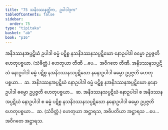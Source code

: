 ```yaml
---
title: "75 သနိဒဿနတ္တိက, ဥပါဒါဒုက"
tableOfContents: false
sidebar:
  order: 75
type: "tipitaka"
basket: "ab"
book: "p16"
---
```



<DynamicBreadcrumb />

<Division number="123" book="p16" e="ch" v="40" p="282">

<Paragraph number="295" book="p16">
အနိဒဿနအပ္ပဋိဃံ ဥပါဒါ ဓမ္မံ ပဋိစ္စ နသနိဒဿနသပ္ပဋိဃော နောဥပါဒါ ဓမ္မော ဥပ္ပဇ္ဇတိ ဟေတုပစ္စယာ. (သံခိတ္တံ.) ဟေတုယာ တီဏိ …ပေ…  အဝိဂတေ တီဏိ.
</Paragraph>

<Paragraph number="296" book="p16">
အနိဒဿနသပ္ပဋိဃံ နောဥပါဒါ ဓမ္မံ ပဋိစ္စ နအနိဒဿနသပ္ပဋိဃော နနောဥပါဒါ ဓမ္မော ဥပ္ပဇ္ဇတိ ဟေတုပစ္စယာ…  ဆ.
</Paragraph>

<Paragraph number="297" book="p16">
အနိဒဿနအပ္ပဋိဃံ နောဥပါဒါ ဓမ္မံ ပဋိစ္စ နအနိဒဿနအပ္ပဋိဃော နနောဥပါဒါ ဓမ္မော ဥပ္ပဇ္ဇတိ ဟေတုပစ္စယာ…  ဆ.
</Paragraph>

<Paragraph number="298" book="p16">
အနိဒဿနသပ္ပဋိဃံ နောဥပါဒါ စ အနိဒဿနအပ္ပဋိဃံ နောဥပါဒါ စ ဓမ္မံ ပဋိစ္စ နသနိဒဿနသပ္ပဋိဃော နနောဥပါဒါ ဓမ္မော ဥပ္ပဇ္ဇတိ ဟေတုပစ္စယာ…  ဆ. (သံခိတ္တံ.)
</Paragraph>

<Paragraph number="299" book="p16">
ဟေတုယာ အဋ္ဌာရသ, အဓိပတိယာ အဋ္ဌာရသ …ပေ…  အဝိဂတေ အဋ္ဌာရသ.
</Paragraph>
</Division>